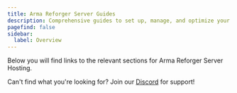 ```yaml
---
title: Arma Reforger Server Guides
description: Comprehensive guides to set up, manage, and optimize your Arma Reforger server.
pagefind: false
sidebar:
  label: Overview
---
```




Below you will find links to the relevant sections for Arma Reforger Server Hosting.


<DirectoryListing />

Can't find what you're looking for? Join our [Discord](https://discord.gg/FN4XgbAwzr) for support!